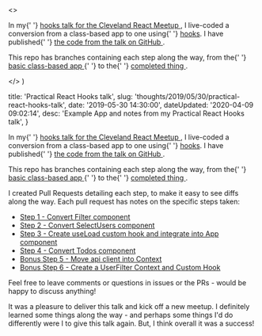 

  <>
    <p>
      In my{' '}
      <a href="https://www.meetup.com/Cleveland-React/events/261043210/">
        hooks talk for the Cleveland React Meetup
      </a>
      , I live-coded a conversion from a class-based app to one using{' '}
      <a href="https://reactjs.org/docs/hooks-intro.html">hooks</a>. I have
      published{' '}
      <a href="https://github.com/danieltott/practicalHooksTalk">
        the code from the talk on GitHub
      </a>
      .
    </p>
    <p>
      This repo has branches containing each step along the way, from the{' '}
      <a href="https://github.com/danieltott/practicalHooksTalk/tree/00-base">
        basic class-based app
      </a>{' '}
      to the{' '}
      <a href="https://github.com/danieltott/practicalHooksTalk/tree/06-Bonus-UserFilterContext">
        completed thing
      </a>
      .
    </p>
  </>
)


  title: 'Practical React Hooks talk',
  slug: 'thoughts/2019/05/30/practical-react-hooks-talk',
  date: '2019-05-30 14:30:00',
  dateUpdated: '2020-04-09 09:02:14',
  desc: 'Example App and notes from my Practical React Hooks talk',
}

<p>
  In my{' '}
  <a href="https://www.meetup.com/Cleveland-React/events/261043210/">
    hooks talk for the Cleveland React Meetup
  </a>
  , I live-coded a conversion from a class-based app to one using{' '}
  <a href="https://reactjs.org/docs/hooks-intro.html">hooks</a>. I have
  published{' '}
  <a href="https://github.com/danieltott/practicalHooksTalk">
    the code from the talk on GitHub
  </a>
  .
</p>
<p>
  This repo has branches containing each step along the way, from the{' '}
  <a href="https://github.com/danieltott/practicalHooksTalk/tree/00-base">
    basic class-based app
  </a>{' '}
  to the{' '}
  <a href="https://github.com/danieltott/practicalHooksTalk/tree/06-Bonus-UserFilterContext">
    completed thing
  </a>
  .
</p>
<p>
  I created Pull Requests detailing each step, to make it easy to see diffs
  along the way. Each pull request has notes on the specific steps taken:
</p>
<ul>
  <li>
    <a href="https://github.com/danieltott/practicalHooksTalk/pull/5">
      Step 1 - Convert Filter component
    </a>
  </li>
  <li>
    <a href="https://github.com/danieltott/practicalHooksTalk/pull/6">
      Step 2 - Convert SelectUsers component
    </a>
  </li>
  <li>
    <a href="https://github.com/danieltott/practicalHooksTalk/pull/7">
      Step 3 - Create useLoad custom hook and integrate into App component
    </a>
  </li>
  <li>
    <a href="https://github.com/danieltott/practicalHooksTalk/pull/8">
      Step 4 - Convert Todos component
    </a>
  </li>
  <li>
    <a href="https://github.com/danieltott/practicalHooksTalk/pull/9">
      Bonus Step 5 - Move api client into Context
    </a>
  </li>
  <li>
    <a href="https://github.com/danieltott/practicalHooksTalk/pull/10">
      Bonus Step 6 - Create a UserFilter Context and Custom Hook
    </a>
  </li>
</ul>
<p>
  Feel free to leave comments or questions in issues or the PRs - would be happy
  to discuss anything!
</p>
<p>
  It was a pleasure to deliver this talk and kick off a new meetup. I definitely
  learned some things along the way - and perhaps some things I'd do differently
  were I to give this talk again. But, I think overall it was a success!
  <br />
</p>
